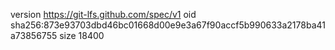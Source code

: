 version https://git-lfs.github.com/spec/v1
oid sha256:873e93703dbd46bc01668d00e9e3a67f90accf5b990633a2178ba41a73856755
size 18400
